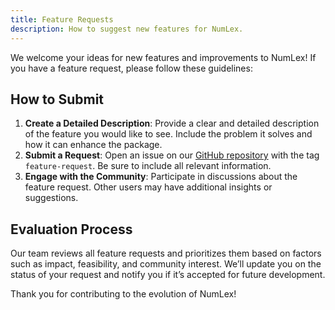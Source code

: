 ```yaml
---
title: Feature Requests
description: How to suggest new features for NumLex.
---
```


We welcome your ideas for new features and improvements to NumLex! If you have a feature request, please follow these guidelines:

## How to Submit

1. **Create a Detailed Description**: Provide a clear and detailed description of the feature you would like to see. Include the problem it solves and how it can enhance the package.
2. **Submit a Request**: Open an issue on our [GitHub repository](https://github.com/Jenil-Desai/NumLex) with the tag `feature-request`. Be sure to include all relevant information.
3. **Engage with the Community**: Participate in discussions about the feature request. Other users may have additional insights or suggestions.

## Evaluation Process

Our team reviews all feature requests and prioritizes them based on factors such as impact, feasibility, and community interest. We’ll update you on the status of your request and notify you if it’s accepted for future development.

Thank you for contributing to the evolution of NumLex!
